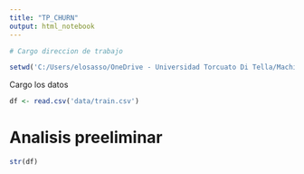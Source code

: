 ```yaml
---
title: "TP_CHURN"
output: html_notebook
---
```


```r
# Cargo direccion de trabajo

setwd('C:/Users/elosasso/OneDrive - Universidad Torcuato Di Tella/Machine Learning/TP/')
```

Cargo los datos

```r
df <- read.csv('data/train.csv')
```

# Analisis preeliminar

```r
str(df)
```
